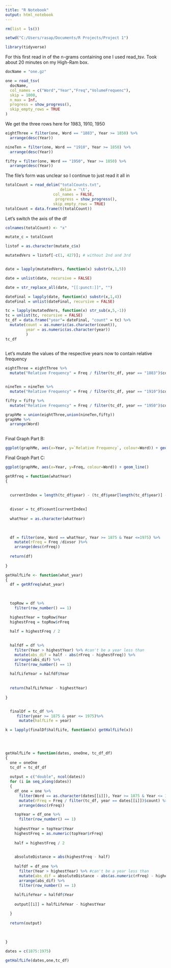 ---
title: "R Notebook"
output: html_notebook
---
```{r}

rm(list = ls())

```

```{r}

setwd("C:/Users/rasap/Documents/R Projects/Project 1")

library(tidyverse)
```



For this first read in of the n-grams containing one I used read_tsv. Took about 20 minutes on my High-Ram box.
```{r}
docName = "one.gz"

one = read_tsv(
  docName,
  col_names = c("Word","Year","Freq","VolumeFrequenc"),
  skip = 1000,
  n_max = Inf,
  progress = show_progress(),
  skip_empty_rows = TRUE
)

```


We get the three rows here for 1983, 1910, 1950

```{r}
eightThree = filter(one, Word == "1883", Year >= 1850) %>%
  arrange(desc(Year))

nineTen = filter(one, Word == "1910", Year >= 1850) %>%
  arrange(desc(Year))

fifty = filter(one, Word == "1950", Year >= 1850) %>%
  arrange(desc(Year))
```


The file's form was unclear so I continue to just read it all in
```{r}


totalCount = read_delim("totalCounts.txt",
                        delim = '\t',
                     col_names = FALSE,
                      progress = show_progress(),
                     skip_empty_rows = TRUE)
totalCount = data.frame(t(totalCount))

```

Let's switch the axis of the df
```{r}
colnames(totalCount) <- "x"

mutate_c = totalCount

listof = as.character(mutate_c$x)

mutatedVers = listof[-c(1, 427)]; # without 2nd and 3rd


date = lapply(mutatedVers, function(x) substr(x,1,5))

date = unlist(date, recursive = FALSE)

date = str_replace_all(date, "[[:punct:]]", "")

dateFinal = lapply(date, function(x) substr(x,1,4))
dateFinal = unlist(dateFinal, recursive = FALSE)

tc = lapply(mutatedVers, function(x) str_sub(x,5,-1))
tc = unlist(tc, recursive = FALSE)
tc_df = data.frame("year"= dateFinal, "count" = tc) %>%
  mutate(count = as.numeric(as.character(count)),
         year = as.numeric(as.character(year))
         )
tc_df
  
```








Let's mutate the values of the respective years now to contain relative frequency
```{r}

eightThree = eightThree %>%
  mutate("Relative Frequency" = Freq / filter(tc_df, year == "1883")$count)


nineTen = nineTen %>%
  mutate("Relative Frequency" = Freq / filter(tc_df, year == "1910")$count)

fifty = fifty %>%
  mutate("Relative Frequency" = Freq / filter(tc_df, year == "1950")$count)

graphMe = union(eightThree,union(nineTen,fifty))
graphMe %>%
  arrange(Word)
  
```
Final Graph Part B:
```{r}
ggplot(graphMe, aes(x=Year, y=`Relative Frequency`, colour=Word)) + geom_line()

```


Final Graph Part C:
```{r}
ggplot(graphMe, aes(x=Year, y=Freq, colour=Word)) + geom_line()
```


```{r}
getRfreq = function(whatYear)
{
  

  currentIndex = length(tc_df$year) - (tc_df$year[length(tc_df$year)] - whatYear)
  
  
  divsor = tc_df$count[currentIndex]
  
  whatYear = as.character(whatYear)

    
  
  df = filter(one, Word == whatYear, Year >= 1875 & Year <=1975) %>%
    mutate(rFreq = Freq /divsor )%>% 
    arrange(desc(rFreq))
  
  return(df)
  
}

```


```{r}




getHalfLife <- function(what_year)
{
  df = getRfreq(what_year)
  
  

  topRow = df %>%
    filter(row_number() == 1)

  highestYear = topRow$Year
  highestFreq = topRow$rFreq
  
  half = highestFreq / 2
  

  halfdf = df %>%
    filter(Year > highestYear) %>% #can't be a year less than
    mutate(abs_dif = half - abs(rFreq - highestFreq)) %>%
    arrange(abs_dif) %>%
    filter(row_number() == 1)
  
  halfLifeYear = halfdf$Year
  
  
  return(halfLifeYear - highestYear)
  
}



```



```{r}

  finalDf = tc_df %>% 
     filter(year >= 1875 & year <= 1975)%>%
      mutate(halfLife = year)

k = lapply(finalDf$halfLife, function(x) getHalfLife(x)) 

   
  

```

```{r}


getHalfLife = function(dates, oneOne, tc_df_df)
{
  one = oneOne
  tc_df = tc_df_df
  
  output = c("double", ncol(dates))
  for (i in seq_along(dates))
  {
    df_one = one %>% 
      filter(Word == as.character(dates[[i]]), Year >= 1875 & Year <= 1875) %>%
      mutate(rFreq = Freq / filter(tc_df, year == dates[[i]])$count) %>% 
      arrange(desc(rFreq))

    topYear = df_one %>%
      filter(row_number() == 1)
    
    highestYear = topYear$Year
    highestFreq = as.numeric(topYear$rFreq)
    
    half = highestFreq / 2
  

    absoluteDistance = abs(highestFreq - half)
    
    halfdf = df_one %>%
      filter(Year > highestYear) %>% #can't be a year less than
      mutate(abs_dif = absoluteDistance - abs(as.numeric(rFreq) - highestFreq)) %>%
      arrange(abs_dif) %>%
      filter(row_number() == 1)
  
    halfLifeYear = halfdf$Year
    
    output[[i]] = halfLifeYear - highestYear

  }
  
  return(output)
  
  
  
}

dates = c(1875:1975)

getHalfLife(dates,one,tc_df)




```
